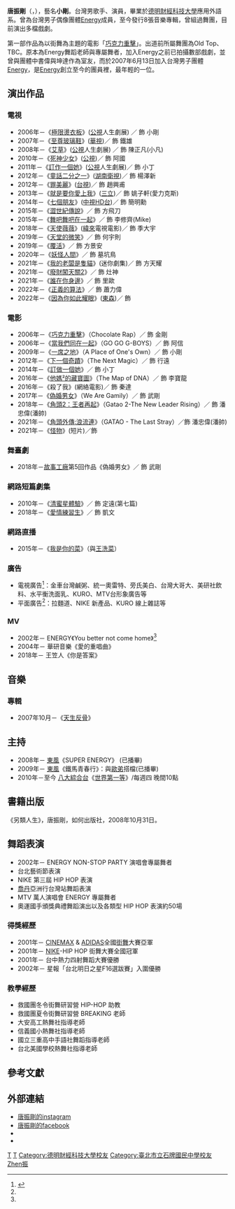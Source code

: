{{藝人
| 姓名 = 唐振剛
| 類型 = 男演員
| 英文名 = Gary Tang
| 綽號 = 小剛
| 圖片 = 
| 圖片尺寸 = 
| 圖片簡介 = 
| 出生日期 = {{Birth_date_and_age|1983|10|13}}
| 出生地點 = {{TWN}}
| 國籍 = {{ROC}}
| 職業 = [[歌手|歌手]]、[[演員|演員]]
| 語言 = [[華語|華語]]、[[英語|英語]]
| 教育程度 = [[德明財經科技大學|德明財經科技大學]]應用外語系[[學士|學士]]
| 音樂類型 = [[華語流行音樂|華語流行音樂]]
| 活躍年代 = 2002年至今
| 相關團體 = [[Energy|Energy]]
| 網站 = {{Sinaweibo|1726426362}}
| 唱片公司 = [[環球唱片公司|環球唱片公司]]
| 經紀公司 = [[天熹娛樂|天熹娛樂]]事業股份有限公司<br>[[祖與占影像製作股份有限公司|祖與占影像製作股份有限公司]]（2015 -）
| imdb = 2321951
}}
'''唐振剛'''（{{lang-en|Gary Tang Chen-Gang}}，{{bd|1983年|10月13日|||T唐}}），藝名'''小剛'''。台灣男歌手、演員，畢業於[[德明財經科技大學|德明財經科技大學]]應用外語系。曾為台灣男子偶像團體[[Energy|Energy]]成員，至今發行8張音樂專輯，曾組過舞團，目前演出多檔戲劇。

第一部作品為以街舞為主題的電影「[[巧克力重擊|巧克力重擊]]」。出道前所屬舞團為Old Top、TBC。原本為Energy舞蹈老師與專屬舞者，加入Energy之前已拍攝數部戲劇，並曾與團體中書偉與坤達作為室友，而於2007年6月13日加入台灣男子團體[[Energy|Energy]]，是[[Energy|Energy]]創立至今的團員裡，最年輕的一位。

==演出作品==
===電視===
*2006年－《[[極限燙衣板|極限燙衣板]]》([[公視|公視]]人生劇展) ／ 飾 小剛
*2007年－《[[至尊玻璃鞋|至尊玻璃鞋]]》([[華視|華視]])／ 飾 鐵雄
*2008年－《[[艾草_(公視人生劇展)|艾草]]》([[公視|公視]]人生劇展) ／ 飾 陳正凡(小凡)
*2010年－《[[死神少女|死神少女]]》([[公視|公視]])／ 飾 阿國
*2011年－《[[訂作一個她|訂作一個她]]》([[公視|公視]]人生劇展)／ 飾 小丁
*2012年－《[[童話二分之一|童話二分之一]]》([[湖南衛視|湖南衛視]])／ 飾 楊澤新
*2012年－《[[罪美麗|罪美麗]]》([[台視|台視]])／ 飾 趙興甫
*2013年－《[[就是要你愛上我|就是要你愛上我]]》([[三立|三立]])／ 飾 姚子軒(愛力克斯)
*2014年－《[[七個朋友|七個朋友]]》([[中視HD台|中視HD台]])／ 飾 簡明勳
*2015年－《[[澀世紀傳說|澀世紀傳說]]》／ 飾 方飛刀
*2015年－《[[舞吧舞吧在一起|舞吧舞吧在一起]]》／ 飾 李修齊(Mike)
*2018年－《[[天使薇薇|天使薇薇]]》([[緯來|緯來]]電視電影)／ 飾 季大宇
*2019年－《[[天堂的微笑|天堂的微笑]]》／ 飾 何宇則
*2019年－《[[覆活|覆活]]》／ 飾 方景安
*2020年－《[[妖怪人間_(電視劇)|妖怪人間]]》／ 飾 墓坑鳥
*2021年－《[[我的老闆是隻貓|我的老闆是隻貓]]》(迷你劇集)／ 飾 方天耀
*2021年－《[[廢財闖天關|廢財闖天關2]]》／ 飾 灶神
*2021年－《[[誰在你身邊|誰在你身邊]]》／ 飾 里歐
*2022年－《[[正義的算法|正義的算法]]》／ 飾 蕭力偉
*2022年－《[[因為你如此耀眼|因為你如此耀眼]]》([[東森|東森]])／ 飾

===電影===
*2006年－《[[巧克力重擊|巧克力重擊]]》（Chocolate Rap）／ 飾 金剛
*2006年－《[[當我們同在一起|當我們同在一起]]》（GO GO G-BOYS）／ 飾 阿信
*2009年－《[[一席之地|一席之地]]》（A Place of One's Own）／ 飾 小剛
*2012年－《[[下一個奇蹟_(電影)|下一個奇蹟]]》（The Next Magic）／ 飾 行遠
*2014年－《[[訂做一個她|訂做一個她]]》／ 飾 小丁
*2016年－《[[他媽²的藏寶圖|他媽²的藏寶圖]]》（The Map of DNA）／ 飾 李寶龍
*2016年－《殺了我》(網絡電影)／ 飾 秦達
*2017年－《[[偽婚男女|偽婚男女]]》（We Are Gamily）／ 飾 武剛
*2018年－《[[角頭2：王者再起|角頭2：王者再起]]》（Gatao 2-The New Leader Rising）／ 飾 潘忠偉(潘帥)
*2021年－《[[角頭外傳:浪流連|角頭外傳:浪流連]]》（GATAO - The Last Stray）／飾 潘忠偉(潘帥)
*2021年－《[[怪物_(短片)|怪物]]》(短片)／飾 

===舞臺劇===
*2018年－[[故事工廠|故事工廠]]第5回作品《偽婚男女》／ 飾 武剛

===網路短篇劇集===
*2010年－《[[清蜜星體驗|清蜜星體驗]]》／ 飾 定遠(第七篇)
*2018年－《[[愛情練習生|愛情練習生]]》／ 飾 凱文

===網路直播===
*2015年－《[[我是你的菜|我是你的菜]]》（與[[王洗菜|王洗菜]]）

===廣告===
*電視廣告<ref name="Chocolate">{{Cite web |url=http://www1.iwant-song.com/d-c0001/?sn=d-c0001_20060311_03 |title=銀河互動網路集團，巧克力重擊／Chocolate Rap |accessdate=2009-09-11 |archive-date=2007-08-15 |archive-url=https://web.archive.org/web/20070815125043/http://www1.iwant-song.com/d-c0001/?sn=d-c0001_20060311_03 |dead-url=yes }}</ref>：金車台灣鹹粥、統一奧雷特、旁氏美白、台灣大哥大、美研社飲料、水平衡洗面乳、KURO、MTV台形象廣告等
*平面廣告<ref name="Chocolate"/>：拉麵道、NIKE 新產品、KURO 線上雜誌等

===MV===
*2002年－ ENERGY《You better not come home》<ref name="Chocolate"/>
*2004年－ 華研音樂《愛的重唱曲》 
*2018年－ 王笠人《你是答案》

==音樂==
===專輯===
*2007年10月－《[[天生反骨|天生反骨]]》

==主持==
*2008年－ [[東風衛視|東風]]《SUPER ENERGY》 (已播畢)
*2009年－ [[東風衛視|東風]]《鐵馬青春行》：與[[歐弟|歐弟]]搭檔(已播畢)
*2010年－至今 [[八大綜合台|八大綜合台]]《[[世界第一等|世界第一等]]》/每週四 晚間10點

==書籍出版==
《另類人生》，唐振剛，如何出版社，2008年10月31日。

==舞蹈表演==
*2002年－ ENERGY NON-STOP PARTY 演唱會專屬舞者
*台北藝術節表演
*NIKE 第三屆 HIP HOP 表演
*[[喬丹|喬丹]]亞洲行台灣站舞蹈表演
*MTV 萬人演唱會 ENERGY 專屬舞者
*奧運國手頒獎典禮舞蹈演出以及各類型 HIP HOP 表演約50場

===得獎經歷===
*2001年－ [[CINEMAX|CINEMAX]] & [[ADIDAS|ADIDAS]]全國[[街舞|街舞]]大賽亞軍
*2001年－ [[NIKE|NIKE]]-HIP HOP 街舞大賽全國冠軍
*2001年－ 台中熱力四射舞蹈大賽優勝
*2002年－ 星報「台北明日之星F16選跋賽」入圍優勝

===教學經歷===
*救國團冬令街舞研習營 HIP-HOP 助教
*救國團夏令街舞研習營 BREAKING 老師
*大安高工熱舞社指導老師
*信義國小熱舞社指導老師
*國立三重高中手語社舞蹈指導老師
*台北美國學校熱舞社指導老師

==參考文獻==
<div class="references-small">
<references />
</div>

==外部連結==
*[https://www.instagram.com/bboyice1/ 唐振剛的instagram]
*[https://www.facebook.com/kangfans/ 唐振剛的facebook] {{Wayback|url=https://www.facebook.com/kangfans/ |date=20200829051142 }}
*{{sinaweibo|1726426362}}
*{{imdb|5353979}}

{{DEFAULTSORT:Tang唐}}
[[Category:臺灣電視男演員|T]]
[[Category:臺灣電影男演員|T]]
[[Category:德明財經科技大學校友|Category:德明財經科技大學校友]]
[[Category:臺北市立石牌國民中學校友|Category:臺北市立石牌國民中學校友]]
[[Category:唐姓|Zhen振]]
